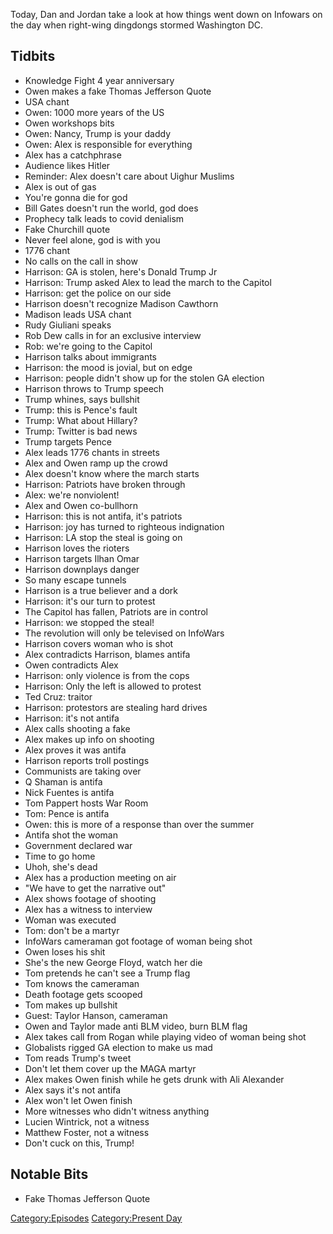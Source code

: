 {{DEFAULTSORT:
    #_EPISODE_0517:January 5-6, 2021
}}{{Episode
    | title             = January 5-6, 2021
    | caption           = [https://knowledgefight.libsyn.com/517-january-5-6-2021 Listen to this episode on Libsyn]
    | episodeNumber     = 517
    | length            = 03:31:15
    | airDate           = January 8, 2021
    | coverageStartDate = January 5, 2021
    | coverageEndDate   = January 6, 2021
    | episodeType       = [[:Category:Present Day|Present Day]]
    | appearance        = [[Owen Shroyer]], [[Nancy Pelosi]], [[Bill Gates]], [[Winston Churchill]], [[Harrison Smith]], [[Donald Trump Jr]], [[Madison Cawthorn]], [[Rudy Giuliani]], [[Rob Dew]], [[Donald Trump]], [[Mike Pence]], [[Ilhan Omar]], [[Ted Cruz]], [[Q Shaman]], [[Nick Fuentes]], [[Tom Pappert]], [[Taylor Hanson]], [[Ali Alexander]], [[Lucien Wintrick]], [[Matthew Foster]]
    | oocDrop           = God creates the oceans, oceans create the waves
    | previousEpisode   = [[516: December 31, 2020- January 1, 2021]]
    | nextEpisode       = [[518: January 7-8, 2021]]
}}

{{Stub}}

Today, Dan and Jordan take a look at how things went down on Infowars on the day when right-wing dingdongs stormed Washington DC.

==Tidbits==

*Knowledge Fight 4 year anniversary
*Owen makes a fake Thomas Jefferson Quote
*USA chant
*Owen: 1000 more years of the US
*Owen workshops bits
*Owen: Nancy, Trump is your daddy
*Owen: Alex is responsible for everything
*Alex has a catchphrase
*Audience likes Hitler
*Reminder: Alex doesn't care about Uighur Muslims
*Alex is out of gas
*You're gonna die for god
*Bill Gates doesn't run the world, god does
*Prophecy talk leads to covid denialism
*Fake Churchill quote
*Never feel alone, god is with you
*1776 chant
*No calls on the call in show
*Harrison: GA is stolen, here's Donald Trump Jr
*Harrison: Trump asked Alex to lead the march to the Capitol
*Harrison: get the police on our side
*Harrison doesn't recognize Madison Cawthorn
*Madison leads USA chant
*Rudy Giuliani speaks
*Rob Dew calls in for an exclusive interview
*Rob: we're going to the Capitol
*Harrison talks about immigrants
*Harrison: the mood is jovial, but on edge
*Harrison: people didn't show up for the stolen GA election
*Harrison throws to Trump speech
*Trump whines, says bullshit
*Trump: this is Pence's fault
*Trump: What about Hillary?
*Trump: Twitter is bad news
*Trump targets Pence
*Alex leads 1776 chants in streets
*Alex and Owen ramp up the crowd
*Alex doesn't know where the march starts
*Harrison: Patriots have broken through
*Alex: we're nonviolent!
*Alex and Owen co-bullhorn
*Harrison: this is not antifa, it's patriots
*Harrison: joy has turned to righteous indignation
*Harrison: LA stop the steal is going on
*Harrison loves the rioters
*Harrison targets Ilhan Omar
*Harrison downplays danger
*So many escape tunnels
*Harrison is a true believer and a dork
*Harrison: it's our turn to protest
*The Capitol has fallen, Patriots are in control
*Harrison: we stopped the steal!
*The revolution will only be televised on InfoWars
*Harrison covers woman who is shot
*Alex contradicts Harrison, blames antifa
*Owen contradicts Alex
*Harrison: only violence is from the cops
*Harrison: Only the left is allowed to protest
*Ted Cruz: traitor
*Harrison: protestors are stealing hard drives
*Harrison: it's not antifa
*Alex calls shooting a fake
*Alex makes up info on shooting
*Alex proves it was antifa
*Harrison reports troll postings
*Communists are taking over
*Q Shaman is antifa
*Nick Fuentes is antifa
*Tom Pappert hosts War Room
*Tom: Pence is antifa
*Owen: this is more of a response than over the summer
*Antifa shot the woman
*Government declared war
*Time to go home
*Uhoh, she's dead
*Alex has a production meeting on air
*"We have to get the narrative out"
*Alex shows footage of shooting
*Alex has a witness to interview
*Woman was executed
*Tom: don't be a martyr
*InfoWars cameraman got footage of woman being shot
*Owen loses his shit
*She's the new George Floyd, watch her die
*Tom pretends he can't see a Trump flag
*Tom knows the cameraman
*Death footage gets scooped
*Tom makes up bullshit
*Guest: Taylor Hanson, cameraman
*Owen and Taylor made anti BLM video, burn BLM flag
*Alex takes call from Rogan while playing video of woman being shot
*Globalists rigged GA election to make us mad
*Tom reads Trump's tweet
*Don't let them cover up the MAGA martyr
*Alex makes Owen finish while he gets drunk with Ali Alexander
*Alex says it's not antifa
*Alex won't let Owen finish
*More witnesses who didn't witness anything
*Lucien Wintrick, not a witness
*Matthew Foster, not a witness
*Don't cuck on this, Trump!

==Notable Bits==

*Fake Thomas Jefferson Quote

[[Category:Episodes]]
[[Category:Present Day]]
